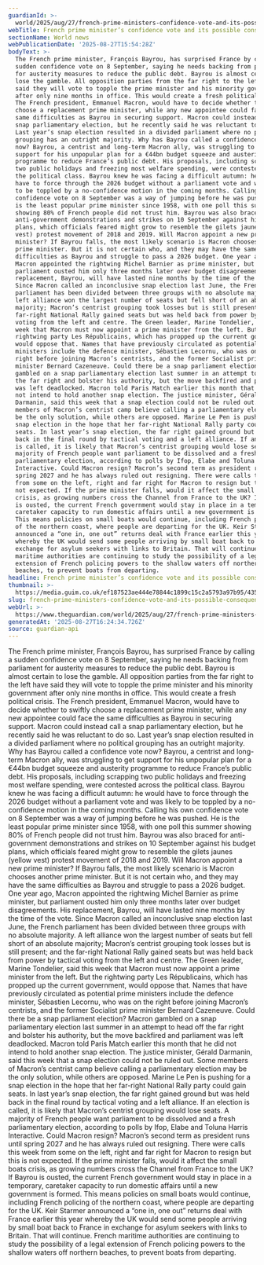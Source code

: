 ```yaml
---
guardianId: >-
  world/2025/aug/27/french-prime-ministers-confidence-vote-and-its-possible-consequences
webTitle: French prime minister’s confidence vote and its possible consequences
sectionName: World news
webPublicationDate: '2025-08-27T15:54:28Z'
bodyText: >-
  The French prime minister, François Bayrou, has surprised France by calling a
  sudden confidence vote on 8 September, saying he needs backing from parliament
  for austerity measures to reduce the public debt. Bayrou is almost certain to
  lose the gamble. All opposition parties from the far right to the left have
  said they will vote to topple the prime minister and his minority government
  after only nine months in office. This would create a fresh political crisis.
  The French president, Emmanuel Macron, would have to decide whether to swiftly
  choose a replacement prime minister, while any new appointee could face the
  same difficulties as Bayrou in securing support. Macron could instead call a
  snap parliamentary election, but he recently said he was reluctant to do so.
  Last year’s snap election resulted in a divided parliament where no political
  grouping has an outright majority. Why has Bayrou called a confidence vote
  now? Bayrou, a centrist and long-term Macron ally, was struggling to get
  support for his unpopular plan for a €44bn budget squeeze and austerity
  programme to reduce France’s public debt. His proposals, including scrapping
  two public holidays and freezing most welfare spending, were contested across
  the political class. Bayrou knew he was facing a difficult autumn: he would
  have to force through the 2026 budget without a parliament vote and was likely
  to be toppled by a no-confidence motion in the coming months. Calling his own
  confidence vote on 8 September was a way of jumping before he was pushed. He
  is the least popular prime minister since 1958, with one poll this summer
  showing 80% of French people did not trust him. Bayrou was also braced for
  anti-government demonstrations and strikes on 10 September against his budget
  plans, which officials feared might grow to resemble the gilets jaunes (yellow
  vest) protest movement of 2018 and 2019. Will Macron appoint a new prime
  minister? If Bayrou falls, the most likely scenario is Macron chooses another
  prime minister. But it is not certain who, and they may have the same
  difficulties as Bayrou and struggle to pass a 2026 budget. One year ago,
  Macron appointed the rightwing Michel Barnier as prime minister, but
  parliament ousted him only three months later over budget disagreements. His
  replacement, Bayrou, will have lasted nine months by the time of the vote.
  Since Macron called an inconclusive snap election last June, the French
  parliament has been divided between three groups with no absolute majority. A
  left alliance won the largest number of seats but fell short of an absolute
  majority; Macron’s centrist grouping took losses but is still present; and the
  far-right National Rally gained seats but was held back from power by tactical
  voting from the left and centre. The Green leader, Marine Tondelier, said this
  week that Macron must now appoint a prime minister from the left. But the
  rightwing party Les Républicains, which has propped up the current government,
  would oppose that. Names that have previously circulated as potential prime
  ministers include the defence minister, Sébastien Lecornu, who was on the
  right before joining Macron’s centrists, and the former Socialist prime
  minister Bernard Cazeneuve. Could there be a snap parliament election? Macron
  gambled on a snap parliamentary election last summer in an attempt to head off
  the far right and bolster his authority, but the move backfired and parliament
  was left deadlocked. Macron told Paris Match earlier this month that he did
  not intend to hold another snap election. The justice minister, Gérald
  Darmanin, said this week that a snap election could not be ruled out. Some
  members of Macron’s centrist camp believe calling a parliamentary election may
  be the only solution, while others are opposed. Marine Le Pen is pushing for a
  snap election in the hope that her far-right National Rally party could gain
  seats. In last year’s snap election, the far right gained ground but was held
  back in the final round by tactical voting and a left alliance. If an election
  is called, it is likely that Macron’s centrist grouping would lose seats. A
  majority of French people want parliament to be dissolved and a fresh
  parliamentary election, according to polls by Ifop, Elabe and Toluna Harris
  Interactive. Could Macron resign? Macron’s second term as president runs until
  spring 2027 and he has always ruled out resigning. There were calls this week
  from some on the left, right and far right for Macron to resign but this is
  not expected. If the prime minister falls, would it affect the small boats
  crisis, as growing numbers cross the Channel from France to the UK? If Bayrou
  is ousted, the current French government would stay in place in a temporary,
  caretaker capacity to run domestic affairs until a new government is formed.
  This means policies on small boats would continue, including French policing
  of the northern coast, where people are departing for the UK. Keir Starmer
  announced a “one in, one out” returns deal with France earlier this year
  whereby the UK would send some people arriving by small boat back to France in
  exchange for asylum seekers with links to Britain. That will continue. French
  maritime authorities are continuing to study the possibility of a legal
  extension of French policing powers to the shallow waters off northern
  beaches, to prevent boats from departing.
headline: French prime minister’s confidence vote and its possible consequences
thumbnail: >-
  https://media.guim.co.uk/ef187523ae444e78844c1899c15c2a5793a97b95/435_0_6051_4844/500.jpg
slug: french-prime-ministers-confidence-vote-and-its-possible-consequences
webUrl: >-
  https://www.theguardian.com/world/2025/aug/27/french-prime-ministers-confidence-vote-and-its-possible-consequences
generatedAt: '2025-08-27T16:24:34.726Z'
source: guardian-api
---
```

The French prime minister, François Bayrou, has surprised France by calling a sudden confidence vote on 8 September, saying he needs backing from parliament for austerity measures to reduce the public debt. Bayrou is almost certain to lose the gamble. All opposition parties from the far right to the left have said they will vote to topple the prime minister and his minority government after only nine months in office. This would create a fresh political crisis. The French president, Emmanuel Macron, would have to decide whether to swiftly choose a replacement prime minister, while any new appointee could face the same difficulties as Bayrou in securing support. Macron could instead call a snap parliamentary election, but he recently said he was reluctant to do so. Last year’s snap election resulted in a divided parliament where no political grouping has an outright majority. Why has Bayrou called a confidence vote now? Bayrou, a centrist and long-term Macron ally, was struggling to get support for his unpopular plan for a €44bn budget squeeze and austerity programme to reduce France’s public debt. His proposals, including scrapping two public holidays and freezing most welfare spending, were contested across the political class. Bayrou knew he was facing a difficult autumn: he would have to force through the 2026 budget without a parliament vote and was likely to be toppled by a no-confidence motion in the coming months. Calling his own confidence vote on 8 September was a way of jumping before he was pushed. He is the least popular prime minister since 1958, with one poll this summer showing 80% of French people did not trust him. Bayrou was also braced for anti-government demonstrations and strikes on 10 September against his budget plans, which officials feared might grow to resemble the gilets jaunes (yellow vest) protest movement of 2018 and 2019. Will Macron appoint a new prime minister? If Bayrou falls, the most likely scenario is Macron chooses another prime minister. But it is not certain who, and they may have the same difficulties as Bayrou and struggle to pass a 2026 budget. One year ago, Macron appointed the rightwing Michel Barnier as prime minister, but parliament ousted him only three months later over budget disagreements. His replacement, Bayrou, will have lasted nine months by the time of the vote. Since Macron called an inconclusive snap election last June, the French parliament has been divided between three groups with no absolute majority. A left alliance won the largest number of seats but fell short of an absolute majority; Macron’s centrist grouping took losses but is still present; and the far-right National Rally gained seats but was held back from power by tactical voting from the left and centre. The Green leader, Marine Tondelier, said this week that Macron must now appoint a prime minister from the left. But the rightwing party Les Républicains, which has propped up the current government, would oppose that. Names that have previously circulated as potential prime ministers include the defence minister, Sébastien Lecornu, who was on the right before joining Macron’s centrists, and the former Socialist prime minister Bernard Cazeneuve. Could there be a snap parliament election? Macron gambled on a snap parliamentary election last summer in an attempt to head off the far right and bolster his authority, but the move backfired and parliament was left deadlocked. Macron told Paris Match earlier this month that he did not intend to hold another snap election. The justice minister, Gérald Darmanin, said this week that a snap election could not be ruled out. Some members of Macron’s centrist camp believe calling a parliamentary election may be the only solution, while others are opposed. Marine Le Pen is pushing for a snap election in the hope that her far-right National Rally party could gain seats. In last year’s snap election, the far right gained ground but was held back in the final round by tactical voting and a left alliance. If an election is called, it is likely that Macron’s centrist grouping would lose seats. A majority of French people want parliament to be dissolved and a fresh parliamentary election, according to polls by Ifop, Elabe and Toluna Harris Interactive. Could Macron resign? Macron’s second term as president runs until spring 2027 and he has always ruled out resigning. There were calls this week from some on the left, right and far right for Macron to resign but this is not expected. If the prime minister falls, would it affect the small boats crisis, as growing numbers cross the Channel from France to the UK? If Bayrou is ousted, the current French government would stay in place in a temporary, caretaker capacity to run domestic affairs until a new government is formed. This means policies on small boats would continue, including French policing of the northern coast, where people are departing for the UK. Keir Starmer announced a “one in, one out” returns deal with France earlier this year whereby the UK would send some people arriving by small boat back to France in exchange for asylum seekers with links to Britain. That will continue. French maritime authorities are continuing to study the possibility of a legal extension of French policing powers to the shallow waters off northern beaches, to prevent boats from departing.
